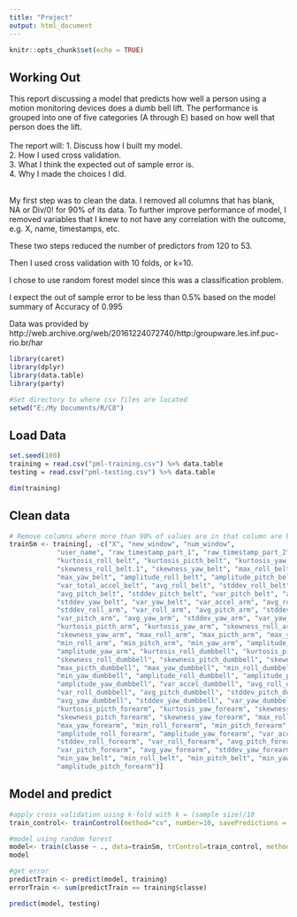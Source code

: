 ```yaml
---
title: "Project"
output: html_document
---
```


```r
knitr::opts_chunk$set(echo = TRUE)
```

## Working Out

This report discussing a model that predicts how well a person using a motion monitoring devices does a dumb bell lift.  The performance is grouped into one of five categories (A through E) based on how well that person does the
lift.
<br><br>
The report will:
1. Discuss how I built my model. <br>
2. How I used cross validation. <br>
3. What I think the expected out of sample error is.<br>
4. Why I made the choices I did. <br>
<br>

My first step was to clean the data. I removed all columns that has blank, NA or Div/0! for 90% of its data.  To further improve performance of model, I removed variables that I knew to not have any correlation with the outcome, e.g. X, name, timestamps, etc.

These two steps reduced the number of predictors from 120 to 53.

Then I used cross validation with 10 folds, or k=10.

I chose to use random forest model since this was a classification problem.

I expect the out of sample error to be less than 0.5% based on the model summary of Accuracy of 0.995

Data was provided by http://web.archive.org/web/20161224072740/http:/groupware.les.inf.puc-rio.br/har

``` r
library(caret)
library(dplyr)
library(data.table)
library(party)

#Set directory to where csv files are located
setwd("E:/My Documents/R/C8")

```


## Load Data
``` r

set.seed(100)
training = read.csv("pml-training.csv") %>% data.table
testing = read.csv("pml-testing.csv") %>% data.table

dim(training)

```

## Clean data
``` r

# Remove columns where more than 90% of values are in that column are blank, NA, or Div/0!
trainSm <- training[, -c("X", "new_window", "num_window",
            "user_name", "raw_timestamp_part_1", "raw_timestamp_part_2", "cvtd_timestamp",
            "kurtosis_roll_belt", "kurtosis_picth_belt", "kurtosis_yaw_belt", "skewness_roll_belt",
            "skewness_roll_belt.1", "skewness_yaw_belt", "max_roll_belt", "max_picth_belt",
            "max_yaw_belt", "amplitude_roll_belt", "amplitude_pitch_belt", "amplitude_yaw_belt",
            "var_total_accel_belt", "avg_roll_belt", "stddev_roll_belt", "var_roll_belt",
            "avg_pitch_belt", "stddev_pitch_belt", "var_pitch_belt", "avg_yaw_belt",
            "stddev_yaw_belt", "var_yaw_belt", "var_accel_arm", "avg_roll_arm",
            "stddev_roll_arm", "var_roll_arm", "avg_pitch_arm", "stddev_pitch_arm",
            "var_pitch_arm", "avg_yaw_arm", "stddev_yaw_arm", "var_yaw_arm", "kurtosis_roll_arm",
            "kurtosis_picth_arm", "kurtosis_yaw_arm", "skewness_roll_arm", "skewness_pitch_arm",
            "skewness_yaw_arm", "max_roll_arm", "max_picth_arm", "max_yaw_arm",
            "min_roll_arm", "min_pitch_arm", "min_yaw_arm", "amplitude_roll_arm", "amplitude_pitch_arm",
            "amplitude_yaw_arm", "kurtosis_roll_dumbbell", "kurtosis_picth_dumbbell", "kurtosis_yaw_dumbbell",
            "skewness_roll_dumbbell", "skewness_pitch_dumbbell", "skewness_yaw_dumbbell",
            "max_picth_dumbbell", "max_yaw_dumbbell", "min_roll_dumbbell", "min_pitch_dumbbell",
            "min_yaw_dumbbell", "amplitude_roll_dumbbell", "amplitude_pitch_dumbbell",
            "amplitude_yaw_dumbbell", "var_accel_dumbbell", "avg_roll_dumbbell", "stddev_roll_dumbbell",
            "var_roll_dumbbell", "avg_pitch_dumbbell", "stddev_pitch_dumbbell", "var_pitch_dumbbell", 
            "avg_yaw_dumbbell", "stddev_yaw_dumbbell", "var_yaw_dumbbell", "kurtosis_roll_forearm",
            "kurtosis_picth_forearm", "kurtosis_yaw_forearm", "skewness_roll_forearm", 
            "skewness_pitch_forearm", "skewness_yaw_forearm", "max_roll_forearm", "max_picth_forearm",
            "max_yaw_forearm", "min_roll_forearm", "min_pitch_forearm", "min_yaw_forearm",
            "amplitude_roll_forearm", "amplitude_yaw_forearm", "var_accel_forearm", "avg_roll_forearm",
            "stddev_roll_forearm", "var_roll_forearm", "avg_pitch_forearm", "stddev_pitch_forearm",
            "var_pitch_forearm", "avg_yaw_forearm", "stddev_yaw_forearm", "var_yaw_forearm",
            "min_yaw_belt", "min_roll_belt", "min_pitch_belt", "min_yaw_belt", "max_roll_dumbbell",
            "amplitude_pitch_forearm")]


```


## Model and predict
``` r

#apply cross validation using k-fold with k = (sample size)/10
train_control<- trainControl(method="cv", number=10, savePredictions = TRUE)

#model using random forest
model<- train(classe ~ ., data=trainSm, trControl=train_control, method="rf")
model

#get error
predictTrain <- predict(model, training)
errorTrain <- sum(predictTrain == training$classe)

predict(model, testing)


```